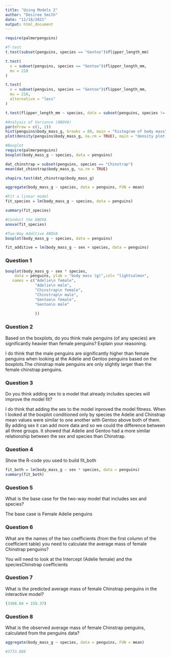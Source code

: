 ```yaml
---
title: "Using Models 2"
author: "Desiree Smith"
date: "11/18/2021"
output: html_document
---
```


```r
require(palmerpenguins)

#T-test
t.test(subset(penguins, species == "Gentoo")$flipper_length_mm)

t.test(
  x = subset(penguins, species == "Gentoo")$flipper_length_mm,
  mu = 218
)

t.test(
  x = subset(penguins, species == "Gentoo")$flipper_length_mm,
  mu = 218,
  alternative = "less"
)

t.test(flipper_length_mm ~ species, data = subset(penguins, species != "Chinstrap"))

#Analysis of Variance (ANOVA)
par(mfrow = c(1, 2))
hist(penguins$body_mass_g, breaks = 80, main = "histogram of body mass", xlab = "body mass (g)")
plot(density(penguins$body_mass_g, na.rm = TRUE), main = "density plot of body mass")

#Boxplot
require(palmerpenguins)
boxplot(body_mass_g ~ species, data = penguins)

dat_chinstrap = subset(penguins, species == "Chinstrap")
mean(dat_chinstrap$body_mass_g, na.rm = TRUE)

shapiro.test(dat_chinstrap$body_mass_g)

aggregate(body_mass_g ~ species, data = penguins, FUN = mean)

#Fit a linear model
fit_species = lm(body_mass_g ~ species, data = penguins)

summary(fit_species)

#Conduct the ANOVA
anova(fit_species)

#Two-Way Additive ANOVA
boxplot(body_mass_g ~ species, data = penguins)

fit_additive = lm(body_mass_g ~ sex + species, data = penguins)


```

### Question 1
```r
boxplot(body_mass_g ~ sex * species,
    data = penguins, ylab = "body mass (g)",col= "lightsalmon",
   names = c("Adelie\n female",
             "Adelie\n male",
             "Chinstrap\n female",
             "Chinstrap\n male",
             "Gentoo\n female",
             "Gentoo\n male"
             
             ))
```

### Question 2
Based on the boxplots, do you think male penguins (of any species) are significantly heavier than female penguins? Explain your reasoning.

I do think that the male penguins are significantly higher than female penguins when looking at the Adelie and Gentoo penguins based on the boxplots.The chinstrap male penguins are only slightly larger than the female chinstrap penguins.

### Question 3
Do you think adding sex to a model that already includes species will improve the model fit?

I do think that adding the sex to the model inproved the model fitness. When I looked at the boxplot conditioned only by species the Adelie and Chinstrap mean values were similar to one another with Gentoo above both of them. By adding sex it can add more data and so we could the difference between all three groups. It showed that Adelie and Gentoo had a more similar relationship between the sex and species than Chinstrap.

### Question 4
Show the R-code you used to build fit_both

```r
fit_both = lm(body_mass_g ~ sex * species, data = penguins)
summary(fit_both)
```


### Question 5
What is the base case for the two-way model that includes sex and species?

The base case is Female Adelie penguins 

### Question 6
What are the names of the two coefficients (from the first column of the coefficient table) you need to calculate the average mass of female Chinstrap penguins?

You will need to look at the Intercept (Adelie female) and the speciesChinstrap coefficients 

### Question 7
What is the predicted average mass of female Chinstrap penguins in the interactive model?

```r
(3368.84 + 158.37) 
```


### Question 8
What is the observed average mass of female Chinstrap penguins, calculated from the penguins data?

```r
aggregate(body_mass_g ~ species, data = penguins, FUN = mean)

#3733.088
```

